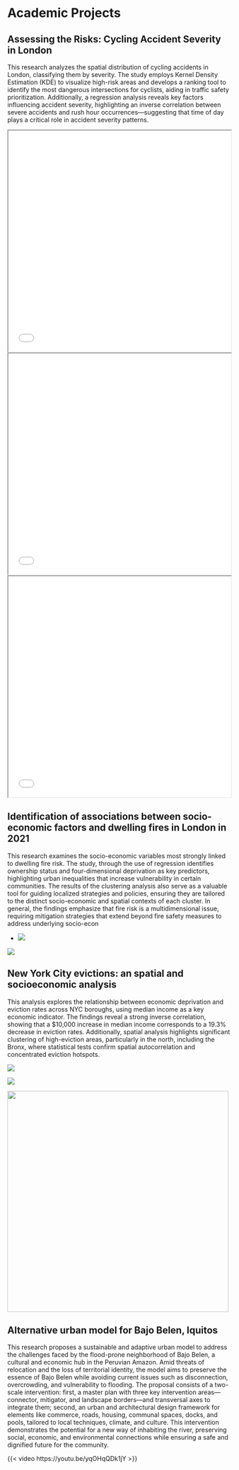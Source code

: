 # Academic Projects

## **Assessing the Risks: Cycling Accident Severity in London**

This research analyzes the spatial distribution of cycling accidents in London, classifying them by severity. The study employs Kernel Density Estimation (KDE) to visualize high-risk areas and develops a ranking tool to identify the most dangerous intersections for cyclists, aiding in traffic safety prioritization. Additionally, a regression analysis reveals key factors influencing accident severity, highlighting an inverse correlation between severe accidents and rush hour occurrences—suggesting that time of day plays a critical role in accident severity patterns.

<iframe src="general_map.html" width="100%" height="500px">

</iframe>

<iframe src="interactive_map.html" width="100%" height="500px">

</iframe>

<iframe src="top10general_2023.html" width="100%" height="500px">

</iframe>

## Identification of associations between socio-economic factors and dwelling fires in London in 2021

This research examines the socio-economic variables most strongly linked to dwelling fire risk. The study, through the use of regression identifies ownership status and four-dimensional deprivation as key predictors, highlighting urban inequalities that increase vulnerability in certain communities. The results of the clustering analysis also serve as a valuable tool for guiding localized strategies and policies, ensuring they are tailored to the distinct socio-economic and spatial contexts of each cluster. In general, the findings emphasize that fire risk is a multidimensional issue, requiring mitigation strategies that extend beyond fire safety measures to address underlying socio-econ

-   ![](images/correlationmatrix1.png)

![](images/borough_clustering.jpg)

## **New York City evictions: an spatial and socioeconomic analysis**

This analysis explores the relationship between economic deprivation and eviction rates across NYC boroughs, using median income as a key economic indicator. The findings reveal a strong inverse correlation, showing that a \$10,000 increase in median income corresponds to a 19.3% decrease in eviction rates. Additionally, spatial analysis highlights significant clustering of high-eviction areas, particularly in the north, including the Bronx, where statistical tests confirm spatial autocorrelation and concentrated eviction hotspots.

![](images/local_moran.png)

![](images/regression1.png)

![](images/regression2.png){width="500"}

## **Alternative urban model for Bajo Belen, Iquitos**

This research proposes a sustainable and adaptive urban model to address the challenges faced by the flood-prone neighborhood of Bajo Belen, a cultural and economic hub in the Peruvian Amazon. Amid threats of relocation and the loss of territorial identity, the model aims to preserve the essence of Bajo Belen while avoiding current issues such as disconnection, overcrowding, and vulnerability to flooding. The proposal consists of a two-scale intervention: first, a master plan with three key intervention areas—connector, mitigator, and landscape borders—and transversal axes to integrate them; second, an urban and architectural design framework for elements like commerce, roads, housing, communal spaces, docks, and pools, tailored to local techniques, climate, and culture. This intervention demonstrates the potential for a new way of inhabiting the river, preserving social, economic, and environmental connections while ensuring a safe and dignified future for the community.

{{< video https://youtu.be/yqOHqQDk1jY >}}
